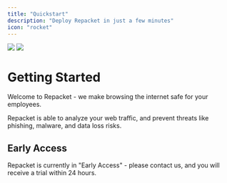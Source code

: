 ```yaml
---
title: "Quickstart"
description: "Deploy Repacket in just a few minutes"
icon: "rocket"
---
```


<Frame>
  <img className="block dark:hidden" src="images/1.png" />

  <img className="hidden dark:block" src="images/1.png" />
</Frame>

# Getting Started

Welcome to Repacket - we make browsing the internet safe for your employees. 

Repacket is able to analyze your web traffic, and prevent threats like phishing, malware, and data loss risks.&#x20;

## Early Access

Repacket is currently in "Early Access" - please contact us, and you will receive a trial within 24 hours.

  <CardGroup cols={1}>
    <Card title="Early Access" icon="shield-check" href="https://www.repacket.com/early-access" />
  </CardGroup>

